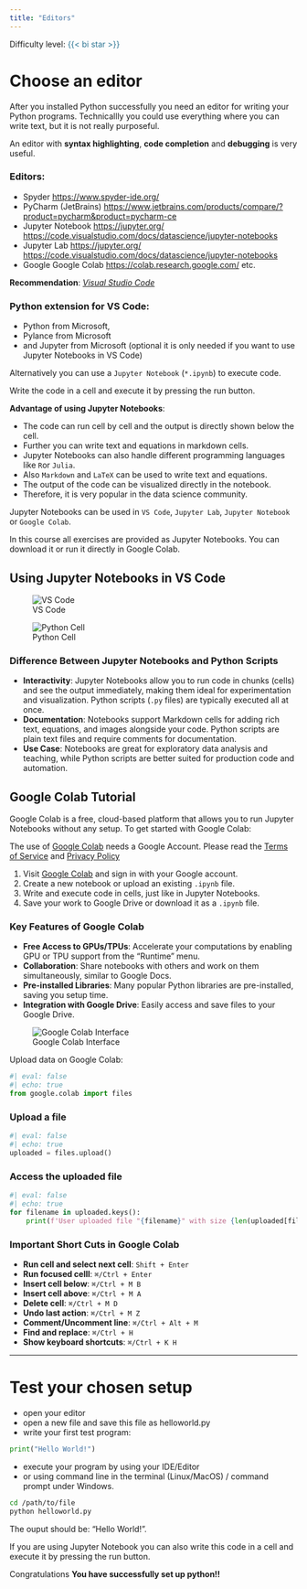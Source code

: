 ```yaml
---
title: "Editors"
---
```


Difficulty level: <span style="color:#2B7492">{{< bi star >}} </span>

# Choose an editor {.unnumbered}


After you installed Python successfully you need an editor for writing your Python programs. Technicallly you could use everything where you can write text, but it is not really purposeful. 


An editor with **syntax highlighting**, **code completion** and **debugging** is very useful.


### Editors:  {.unnumbered}

 - Spyder [https://www.spyder-ide.org/](https://www.spyder-ide.org/)
 - PyCharm (JetBrains) [https://www.jetbrains.com/products/compare/?product=pycharm&product=pycharm-ce](https://www.jetbrains.com/products/compare/?product=pycharm&product=pycharm-ce)
- Jupyter Notebook [https://jupyter.org/](https://jupyter.org/) [https://code.visualstudio.com/docs/datascience/jupyter-notebooks](https://code.visualstudio.com/docs/datascience/jupyter-notebooks)
- Jupyter Lab [https://jupyter.org/](https://jupyter.org/) [https://code.visualstudio.com/docs/datascience/jupyter-notebooks](https://code.visualstudio.com/docs/datascience/jupyter-notebooks) 
- Google Google Colab [https://colab.research.google.com/](https://colab.research.google.com/)
etc.


:::{.callout-tip}
**Recommendation**: *[Visual Studio Code](https://code.visualstudio.com/download)* 
:::




### Python extension for VS Code:  {.unnumbered}


- Python from Microsoft, 
- Pylance from Microsoft 
- and Jupyter from Microsoft (optional it is only needed if you want to use Jupyter Notebooks in VS Code)


Alternatively you can use a `Jupyter Notebook` (`*.ipynb`) to execute code.

Write the code in a cell and execute it by pressing the run button.

**Advantage of using Jupyter Notebooks**:

- The code can run cell by cell and the output is directly shown below the cell.
- Further you can write text and equations in markdown cells. 
- Jupyter Notebooks can also handle different programming languages like `R`or `Julia`.
- Also `Markdown` and `LaTeX` can be used to write text and equations.
- The output of the code can be visualized directly in the notebook.
- Therefore, it is very popular in the data science community.


Jupyter Notebooks can be used in `VS Code`, `Jupyter Lab`, `Jupyter Notebook` or `Google Colab`.


:::{.callout-information}

In this course all exercises are provided as Jupyter Notebooks. 
You can download it or run it directly in Google Colab.

:::



## Using Jupyter Notebooks in VS Code {.unnumbered}

![VS Code](https://raw.githubusercontent.com/stkroe/PythonForChemists/main/course/images/ipynb-vscode.png)

![Python Cell](https://raw.githubusercontent.com/stkroe/PythonForChemists/main/course/images/python.png)

### Difference Between Jupyter Notebooks and Python Scripts

- **Interactivity**: Jupyter Notebooks allow you to run code in chunks (cells) and see the output immediately, making them ideal for experimentation and visualization. Python scripts (`.py` files) are typically executed all at once.
- **Documentation**: Notebooks support Markdown cells for adding rich text, equations, and images alongside your code. Python scripts are plain text files and require comments for documentation.
- **Use Case**: Notebooks are great for exploratory data analysis and teaching, while Python scripts are better suited for production code and automation.



## Google Colab Tutorial

Google Colab is a free, cloud-based platform that allows you to run Jupyter Notebooks without any setup. To get started with Google Colab:

:::{.callout-information}
The use of [Google Colab](https://colab.research.google.com) needs a Google Account. Please read the [Terms of Service](https://research.google.com/colaboratory/tos_v5.html) and [Privacy Policy](https://policies.google.com/privacy)
:::

1. Visit [Google Colab](https://colab.research.google.com/) and sign in with your Google account.
2. Create a new notebook or upload an existing `.ipynb` file.
3. Write and execute code in cells, just like in Jupyter Notebooks.
4. Save your work to Google Drive or download it as a `.ipynb` file.

### Key Features of Google Colab

- **Free Access to GPUs/TPUs**: Accelerate your computations by enabling GPU or TPU support from the "Runtime" menu.
- **Collaboration**: Share notebooks with others and work on them simultaneously, similar to Google Docs.
- **Pre-installed Libraries**: Many popular Python libraries are pre-installed, saving you setup time.
- **Integration with Google Drive**: Easily access and save files to your Google Drive.

![Google Colab Interface](https://raw.githubusercontent.com/stkroe/PythonForChemists/main/course/images/googlecolab.png)

Upload data on Google Colab:
```python
#| eval: false
#| echo: true
from google.colab import files
```

### Upload a file
```python
#| eval: false
#| echo: true
uploaded = files.upload()
```

### Access the uploaded file
```python
#| eval: false
#| echo: true
for filename in uploaded.keys():
    print(f'User uploaded file "{filename}" with size {len(uploaded[filename])} bytes.')#
```

### Important Short Cuts in Google Colab
- **Run cell and select next cell**: `Shift + Enter`
- **Run focused celll**: `⌘/Ctrl + Enter`
- **Insert cell below**: `⌘/Ctrl + M B`
- **Insert cell above**: `⌘/Ctrl + M A`
- **Delete cell**: `⌘/Ctrl + M D`
- **Undo last action**: `⌘/Ctrl + M Z`
- **Comment/Uncomment line**: `⌘/Ctrl + Alt + M`
- **Find and replace**: `⌘/Ctrl + H`
- **Show keyboard shortcuts**: `⌘/Ctrl + K H`

---

# Test your chosen setup {.unnumbered}


- open your editor 
- open a new file and save this file as helloworld.py
- write your first test program:

```python
print("Hello World!")
```

- execute your program by using your IDE/Editor 
- or using command line in the terminal (Linux/MacOS) / command prompt under Windows.


```bash
cd /path/to/file
python helloworld.py
```


The ouput should be: "Hello World!".


If you are using Jupyter Notebook you can also write this code in a cell and execute it by pressing the run button.


:::{.callout-tip icon=false}
Congratulations
**You have successfully set up python!!**
:::





